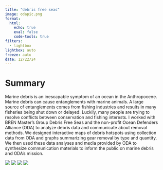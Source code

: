 ```yaml
---
title: "debris free seas"
image: odapic.png
format: 
  html:
    echo: true
    eval: false
    code-tools: true
filters: 
  - lightbox
lightbox: auto
freeze: auto
date: 12/22/24
---
```


# Summary

Marine debris is an inescapable symptom of an ocean in the Anthropocene. Marine debris can cause entanglements with marine animals. A large source of entanglements comes from fishing industries and results in many fisheries being shut down or delayed. Luckily, many people are trying to resolve conflicts between conservation and fishing interests. I worked with BREN Master's Group Debris Free Seas and the non-profit Ocean Defenders Alliance (ODA) to analyze debris data and communicate about removal methods. We designed interactive maps of debris hotspots using collection data from ODA and graphs summarizing gear removal by type and quantity. We then used these data analyses and media provided by ODA to synthesize communication materials to inform the public on marine debris and ODA's mission. 

![](debrisfree.png){group="photos"}
![](map.png){group="photos"}
![](odapic.png){group="photos"}
![](crane.png){group="photos"}


